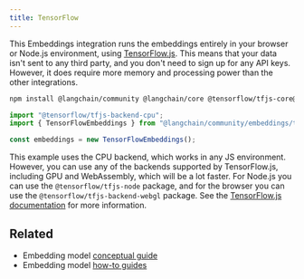 ```yaml
---
title: TensorFlow
---
```


This Embeddings integration runs the embeddings entirely in your browser or Node.js environment, using [TensorFlow.js](https://www.tensorflow.org/js). This means that your data isn't sent to any third party, and you don't need to sign up for any API keys. However, it does require more memory and processing power than the other integrations.

```bash npm2yarn
npm install @langchain/community @langchain/core @tensorflow/tfjs-core@3.6.0 @tensorflow/tfjs-converter@3.6.0 @tensorflow-models/universal-sentence-encoder@1.3.3 @tensorflow/tfjs-backend-cpu
```
```typescript
import "@tensorflow/tfjs-backend-cpu";
import { TensorFlowEmbeddings } from "@langchain/community/embeddings/tensorflow";

const embeddings = new TensorFlowEmbeddings();
```

This example uses the CPU backend, which works in any JS environment. However, you can use any of the backends supported by TensorFlow.js, including GPU and WebAssembly, which will be a lot faster. For Node.js you can use the `@tensorflow/tfjs-node` package, and for the browser you can use the `@tensorflow/tfjs-backend-webgl` package. See the [TensorFlow.js documentation](https://www.tensorflow.org/js/guide/platform_environment) for more information.

## Related

- Embedding model [conceptual guide](/oss/concepts/embedding_models)
- Embedding model [how-to guides](/oss/how-to/#embedding-models)
